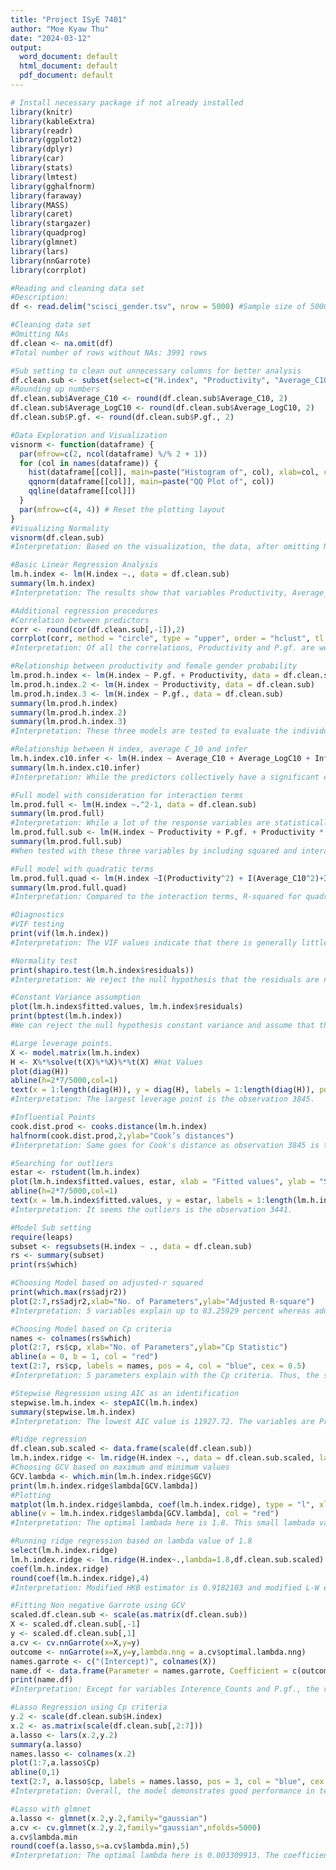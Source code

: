 ---
title: "Project ISyE 7401"
author: "Moe Kyaw Thu"
date: "2024-03-12"
output:
  word_document: default
  html_document: default
  pdf_document: default
---

```{r setup, include=FALSE}
# Install necessary package if not already installed
library(knitr)
library(kableExtra)
library(readr)
library(ggplot2)
library(dplyr)
library(car)
library(stats)
library(lmtest)
library(gghalfnorm)
library(faraway)
library(MASS)
library(caret)
library(stargazer)
library(quadprog)
library(glmnet)
library(lars)
library(nnGarrote)
library(corrplot)
```

```{r}
#Reading and cleaning data set
#Description: 
df <- read.delim("scisci_gender.tsv", nrow = 5000) #Sample size of 5000 out of 130 million rows for illustrative purposes
```

```{r}
#Cleaning data set
#Omitting NAs
df.clean <- na.omit(df)
#Total number of rows without NAs: 3991 rows

#Sub setting to clean out unnecessary columns for better analysis
df.clean.sub <- subset(select=c("H.index", "Productivity", "Average_C10", "Average_LogC10", "Inference_Sources", "Inference_Counts", "P.gf."), df.clean)
#Rounding up numbers
df.clean.sub$Average_C10 <- round(df.clean.sub$Average_C10, 2)
df.clean.sub$Average_LogC10 <- round(df.clean.sub$Average_LogC10, 2)
df.clean.sub$P.gf. <- round(df.clean.sub$P.gf., 2)
```

```{r}
#Data Exploration and Visualization
visnorm <- function(dataframe) {
  par(mfrow=c(2, ncol(dataframe) %/% 2 + 1))
  for (col in names(dataframe)) {
    hist(dataframe[[col]], main=paste("Histogram of", col), xlab=col, col="blue", border="red")
    qqnorm(dataframe[[col]], main=paste("QQ Plot of", col))
    qqline(dataframe[[col]])
  }
  par(mfrow=c(4, 4)) # Reset the plotting layout
}
#Visualizing Normality
visnorm(df.clean.sub)
#Interpretation: Based on the visualization, the data, after omitting NAs, are not distributed normally. In fact, almost all of the columns are skewed in either of the directions. 
```

```{r}
#Basic Linear Regression Analysis
lm.h.index <- lm(H.index ~., data = df.clean.sub)
summary(lm.h.index)
#Interpretation: The results show that variables Productivity, Average_C10, Average_LogC10, and Inference_Sources are statistically significant predictors of H.index, while Inference_Counts and P.gf. are not statistically significant. 
```

```{r}
#Additional regression procedures
#Correlation between predictors
corr <- round(cor(df.clean.sub[,-1]),2)
corrplot(corr, method = "circle", type = "upper", order = "hclust", tl.col = "black", tl.srt = 45)
#Interpretation: Of all the correlations, Productivity and P.gf. are weakly correlated to each other with -11 percent. In constrast inference counts and inference sources as well as Average C10 and Average_LogC10 are moderate to strongly correlated with each other.

#Relationship between productivity and female gender probability
lm.prod.h.index <- lm(H.index ~ P.gf. + Productivity, data = df.clean.sub)
lm.prod.h.index.2 <- lm(H.index ~ Productivity, data = df.clean.sub)
lm.prod.h.index.3 <- lm(H.index ~ P.gf., data = df.clean.sub)
summary(lm.prod.h.index)
summary(lm.prod.h.index.2)
summary(lm.prod.h.index.3)
#Interpretation: These three models are tested to evaluate the individual relationships between H.index and that of P.gf. and Productivity. It turns out that due to the negative correlation between Productivity and P.gf., in the model "lm.prod.h.index", P.gf. does not have any significant. However, tested individually with H.index, both variables are statistically significant. However, it should be noted that of all the three models, the last model with H.index and P.gf. only explain very small amount due to low R-squared.

#Relationship between H index, average C_10 and infer
lm.h.index.c10.infer <- lm(H.index ~ Average_C10 + Average_LogC10 + Inference_Sources + Inference_Counts, data = df.clean.sub)
summary(lm.h.index.c10.infer)
#Interpretation: While the predictors collectively have a significant effect on the response variable, the model explains only a modest amount of the variability for H.index.

#Full model with consideration for interaction terms
lm.prod.full <- lm(H.index ~.^2-1, data = df.clean.sub)
summary(lm.prod.full)
#Interpretation: While a lot of the response variables are statistically significant and the model also explains a great variability, there are a few things to be noted. For instance, while P.gf. alone has a borderline statistical significance, in interaction terms with Productivity, it is highly significant and this comes as surprising as in the model "lm.prod.h.index", due to the negative correlation between the two, P.gf. does not have any significance at all. Due to this, we do further testing:
lm.prod.full.sub <- lm(H.index ~ Productivity + P.gf. + Productivity * P.gf. + Productivity ^ 2 + P.gf. ^ 2, data = df.clean.sub)
summary(lm.prod.full.sub)
#When tested with these three variables by including squared and interaction term, all of the outcomes are statistically significant including the squared terms for P.gf. compared to model "lm.prod.h.index". Additionally, the model explains almost as 80 percent of the variability with H.index.

#Full model with quadratic terms
lm.prod.full.quad <- lm(H.index ~I(Productivity^2) + I(Average_C10^2)+I(Average_LogC10^2)+I(Inference_Sources^2)+I(Inference_Counts^2)+I(P.gf.^2), data = df.clean.sub)
summary(lm.prod.full.quad)
#Interpretation: Compared to the interaction terms, R-squared for quadratic terms only explain for over 53 percent of the variation, whereas the interaction models explain up to 93 percent. Additionally, there are a few more things to notice. the quadratic term for Average_C10 is not significant (p = 0.22361), whereas in the interaction model, Average_C10 is highly significant (p < 0.001), as well as some of its interaction terms. When logged with Average_LogC10, the terms become significant. For Inference_Counts, none of them are significant in both of the models.
```

```{r}
#Diagnostics
#VIF testing
print(vif(lm.h.index))
#Interpretation: The VIF values indicate that there is generally little to moderate multicollinearity among the predictor variables for the original model.

#Normality test
print(shapiro.test(lm.h.index$residuals))
#Interpretation: We reject the null hypothesis that the residuals are normally distributed.

#Constant Variance assumption
plot(lm.h.index$fitted.values, lm.h.index$residuals)
print(bptest(lm.h.index))
#We can reject the null hypothesis constant variance and assume that there is evidence of heteroscedasticity in the model output. The plotting of residuals and fitted values further confirm that there is hetereoskedascity. 

#Large leverage points.
X <- model.matrix(lm.h.index)
H <- X%*%solve(t(X)%*%X)%*%t(X) #Hat Values
plot(diag(H))
abline(h=2*7/5000,col=1)
text(x = 1:length(diag(H)), y = diag(H), labels = 1:length(diag(H)), pos = 2) #Identification
#Interpretation: The largest leverage point is the observation 3845.

#Influential Points
cook.dist.prod <- cooks.distance(lm.h.index)
halfnorm(cook.dist.prod,2,ylab="Cook’s distances")
#Interpretation: Same goes for Cook's distance as observation 3845 is the most influential point. 

#Searching for outliers
estar <- rstudent(lm.h.index)
plot(lm.h.index$fitted.values, estar, xlab = "Fitted values", ylab = "Studentized residuals")
abline(h=2*7/5000,col=1)
text(x = lm.h.index$fitted.values, y = estar, labels = 1:length(lm.h.index$fitted.values), pos = 2)
#Interpretation: It seems the outliers is the observation 3441.
```

```{r}
#Model Sub setting
require(leaps)
subset <- regsubsets(H.index ~ ., data = df.clean.sub)
rs <- summary(subset)
print(rs$which)

#Choosing Model based on adjusted-r squared
print(which.max(rs$adjr2))
plot(2:7,rs$adjr2,xlab="No. of Parameters",ylab="Adjusted R-square")
#Interpretation: 5 variables explain up to 83.25929 percent whereas adding the sixth one only explains up to 83.25746.

#Choosing Model based on Cp criteria
names <- colnames(rs$which)
plot(2:7, rs$cp, xlab="No. of Parameters",ylab="Cp Statistic")
abline(a = 0, b = 1, col = "red")
text(2:7, rs$cp, labels = names, pos = 4, col = "blue", cex = 0.5)
#Interpretation: 5 parameters explain with the Cp criteria. Thus, the selected subset model with 5 parameters does a good job of maintaining a balance between model complexity and explanatory powers.
```

```{r}
#Stepwise Regression using AIC as an identification
stepwise.lm.h.index <- stepAIC(lm.h.index)
summary(stepwise.lm.h.index)
#Interpretation: The lowest AIC value is 11927.72. The variables are Productivity, Average_C10, Average_LogC10, and Inference_Sources. However, it should be noted that the original model with all variables have an AIC of 11927.75; this indicates that the reduced model, despite having fewer variables, provides a similar level of fit to the data compared to the original model.
```

```{r}
#Ridge regression
df.clean.sub.scaled <- data.frame(scale(df.clean.sub))
lm.h.index.ridge <- lm.ridge(H.index ~., data = df.clean.sub.scaled, lambda=seq(0,4000,.01))
#Choosing GCV based on maximum and minimum values
GCV.lambda <- which.min(lm.h.index.ridge$GCV)
print(lm.h.index.ridge$lambda[GCV.lambda])
#Plotting
matplot(lm.h.index.ridge$lambda, coef(lm.h.index.ridge), type = "l", xlab = expression(lambda), ylab = expression(hat(beta)), col = 1)
abline(v = lm.h.index.ridge$lambda[GCV.lambda], col = "red")
#Interpretation: The optimal lambada here is 1.8. This small lambada value means that the model fit the data more closely.

#Running ridge regression based on lambda value of 1.8
select(lm.h.index.ridge)
lm.h.index.ridge <- lm.ridge(H.index~.,lambda=1.8,df.clean.sub.scaled)
coef(lm.h.index.ridge)
round(coef(lm.h.index.ridge),4)
#Interpretation: Modified HKB estimator is 0.9182103 and modified L-W estimator is 0.8043325. 
```

```{r}
#Fitting Non negative Garrote using GCV
scaled.df.clean.sub <- scale(as.matrix(df.clean.sub))
X <- scaled.df.clean.sub[,-1]
y <- scaled.df.clean.sub[,1]
a.cv <- cv.nnGarrote(x=X,y=y)
outcome <- nnGarrote(x=X,y=y,lambda.nng = a.cv$optimal.lambda.nng)
names.garrote <- c("(Intercept)", colnames(X))
name.df <- data.frame(Parameter = names.garrote, Coefficient = c(outcome$betas[1, 1], outcome$betas[-1, 1]))
print(name.df)
#Interpretation: Except for variables Interence_Counts and P.gf., the rest of the variables have an non-zero impact on the predicted value of the response variable, as indicated by their non-zero coefficients in the fitted model.
```

```{r}
#Lasso Regression using Cp criteria
y.2 <- scale(df.clean.sub$H.index)
x.2 <- as.matrix(scale(df.clean.sub[,2:7]))
a.lasso <- lars(x.2,y.2)
summary(a.lasso)
names.lasso <- colnames(x.2)
plot(1:7,a.lasso$Cp)
abline(0,1)
text(2:7, a.lasso$cp, labels = names.lasso, pos = 3, col = "blue", cex = 0.5)
#Interpretation: Overall, the model demonstrates good performance in terms of model fit, predictor selection, and optimal model complexity. It also explains the observed data well.

#Lasso with glmnet
a.lasso <- glmnet(x.2,y.2,family="gaussian")
a.cv <- cv.glmnet(x.2,y.2,family="gaussian",nfolds=5000)
a.cv$lambda.min
round(coef(a.lasso,s=a.cv$lambda.min),5)
#Interpretation: The optimal lambda here is 0.003309913. The coefficients show that apart from P.gf., the rest are positively associated with the H.index.
```